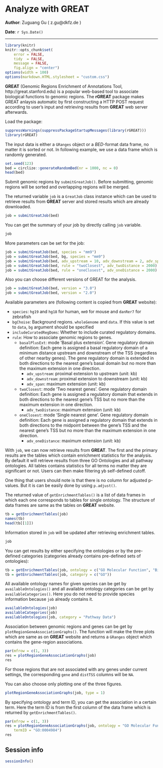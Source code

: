 <!--
%\VignetteEngine{knitr::knitr}
%\VignetteIndexEntry{Analyze with GREAT}
-->

Analyze with GREAT
==================

**Author**: Zuguang Gu ( z.gu@dkfz.de )

**Date**: `r Sys.Date()`

--------------------------------------------------------

```r
library(knitr)
knitr::opts_chunk$set(
    error = FALSE,
    tidy  = FALSE,
    message = FALSE,
    fig.align = "center")
options(width = 100)
options(markdown.HTML.stylesheet = "custom.css")
```

**GREAT** (Genomic Regions Enrichment of Annotations Tool, http://great.stanford.edu) is a popular 
web-based tool to associate biological functions to genomic regions. 
The **rGREAT** package makes GREAT anlaysis automatic by first constructing a HTTP POST request 
according to user's input and retrieving results from **GREAT** web server afterwards.

Load the package:

```r
suppressWarnings(suppressPackageStartupMessages(library(rGREAT)))
library(rGREAT)
```

The input data is either a `GRanges` object or a _BED_-format data frame, no matter it is sorted or not.
In following example, we use a data frame which is randomly generated.

```r
set.seed(123)
bed = circlize::generateRandomBed(nr = 1000, nc = 0)
head(bed)
```

Submit genomic regions by `submitGreatJob()`. Before submitting, genomic regions will be sorted and overlapping regions will be merged.

The returned variable `job` is a `GreatJob` class instance which can be used to retrieve results from
**GREAT** server and stored results which are already downloaded.

```r
job = submitGreatJob(bed)
```

You can get the summary of your job by directly calling `job` variable.

```r
job
```

More parameters can be set for the job:

```r
job = submitGreatJob(bed, species = "mm9")
job = submitGreatJob(bed, bg, species = "mm9")
job = submitGreatJob(bed, adv_upstream = 10, adv_downstream = 2, adv_span = 2000)
job = submitGreatJob(bed, rule = "twoClosest", adv_twoDistance = 2000)
job = submitGreatJob(bed, rule = "oneClosest", adv_oneDistance = 2000)
```

Also you can choose different versions of GREAT for the analysis.

```r
job = submitGreatJob(bed, version = "3.0")
job = submitGreatJob(bed, version = "2.0")
```

Available parameters are (following content is copied from **GREAT** website):

- `species`:  `hg19` and `hg18` for human, `mm9` for mouse and `danRer7` for zebrafish
- `bgChoise`: Background regions. `wholeGenome` and `data`. If this value is set to `data`, `bg` argument should be specified 
- `includeCuratedRegDoms`: Whether to include curated regulatory domains.
- `rule`: How to associate genomic regions to genes.
    * `basalPlusExt`: mode 'Basal plus extension'. Gene regulatory domain definition: Each gene is assigned a basal regulatory domain of a minimum distance upstream and downstream of the TSS (regardless of other nearby genes). The gene regulatory domain is extended in both directions to the nearest gene's basal domain but no more than the maximum extension in one direction.
        + `adv_upstream`: proximal extension to upstream (unit: kb)
        + `adv_downstream`: proximal extension to downstream (unit: kb)
        + `adv_span`: maximum extension (unit: kb)
    * `twoClosest`: mode 'Two nearest genes'. Gene regulatory domain definition: Each gene is assigned a regulatory domain that extends in both directions to the nearest gene's TSS but no more than the maximum extension in one direction.
        + `adv_twoDistance`: maximum extension (unit: kb)
    * `oneClosest`: mode 'Single nearest gene'. Gene regulatory domain definition: Each gene is assigned a regulatory domain that extends in both directions to the midpoint between the gene's TSS and the nearest gene's TSS but no more than the maximum extension in one direction.
        + `adv_oneDistance`: maximum extension (unit: kb)


With `job`, we can now retrieve results from **GREAT**. The first and the primary results are
the tables which contain enrichment statistics for the analysis. By default it will retrieve 
results from three GO Ontologies and all pathway ontologies. All tables contains statistics 
for all terms no matter they are significant or not. Users can then make filtering yb self-defined cutoff.

One thing that users should note is that there is no column for adjusted p-values. But it is can be
easily done by using `p.adjust()`.

The returned value of `getEnrichmentTables()` is a list of data frames in which each one corresponds
to tables for single ontology. The structure of data frames are same as the tables on **GREAT** website.

```r
tb = getEnrichmentTables(job)
names(tb)
head(tb[[1]])
```

Information stored in `job` will be updated after retrieving enrichment tables.

```r
job
```

You can get results by either specifying the ontologies or by the pre-defined categories 
(categories already contains pre-defined sets of ontologies):

```r
tb = getEnrichmentTables(job, ontology = c("GO Molecular Function", "BioCyc Pathway"))
tb = getEnrichmentTables(job, category = c("GO"))
```

All available ontology names for given species can be get by `availableOntologies()` 
and all available ontology categories can be get by `availableCategories()`. Here you do not
need to provide species information because `job` already contains it.

```r
availableOntologies(job)
availableCategories(job)
availableOntologies(job, category = "Pathway Data")
```

Association between genomic regions and genes can be get by `plotRegionGeneAssociationGraphs()`.
The function will make the three plots which are same as on **GREAT** website and returns a `GRanges` 
object which contains the gene-region associations. 

```r
par(mfrow = c(1, 3))
res = plotRegionGeneAssociationGraphs(job)
res
```

For those regions that are not associated with any genes under current settings, 
the corresponding `gene` and `distTSS` columns will be `NA`.

You can also choose only plotting one of the three figures.

```r
plotRegionGeneAssociationGraphs(job, type = 1)
```

By specifying ontology and term ID, you can get the association in a certain term.
Here the term ID is from the first column of the data frame which is returned by 
`getEnrichmentTables()`.

```r
par(mfrow = c(1, 3))
res = plotRegionGeneAssociationGraphs(job, ontology = "GO Molecular Function",
    termID = "GO:0004984")
res
```

## Session info

```r
sessionInfo()
```

